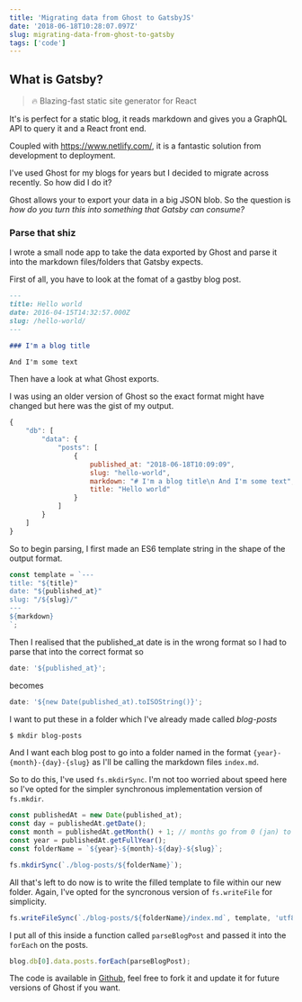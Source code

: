 ```yaml
---
title: 'Migrating data from Ghost to GatsbyJS'
date: '2018-06-18T10:28:07.097Z'
slug: migrating-data-from-ghost-to-gatsby
tags: ['code']
---
```


## What is Gatsby?

> 🔥 Blazing-fast static site generator for React

It's is perfect for a static blog, it reads markdown and gives you a GraphQL API to query it and a React front end.

Coupled with https://www.netlify.com/, it is a fantastic solution from development to deployment.

I've used Ghost for my blogs for years but I decided to migrate across recently. So how did I do it?

Ghost allows your to export your data in a big JSON blob. So the question is _how do you turn this into something that Gatsby can consume?_

### Parse that shiz

I wrote a small node app to take the data exported by Ghost and parse it into the markdown files/folders that Gatsby expects.

First of all, you have to look at the fomat of a gastby blog post.

```markdown
---
title: Hello world
date: 2016-04-15T14:32:57.000Z
slug: /hello-world/
---

### I'm a blog title

And I'm some text
```

Then have a look at what Ghost exports.

I was using an older version of Ghost so the exact format might have changed but here was the gist of my output.

```javascript
{
	"db": [
		"data": {
			"posts": [
				{
					published_at: "2018-06-18T10:09:09",
					slug: "hello-world",
					markdown: "# I'm a blog title\n And I'm some text",
					title: "Hello world"
				}
			]
		}
	]
}
```

So to begin parsing, I first made an ES6 template string in the shape of the output format.

```javascript
const template = `---
title: "${title}"
date: "${published_at}"
slug: "/${slug}/"
---
${markdown}
`;
```

Then I realised that the published_at date is in the wrong format so I had to parse that into the correct format so

```javascript
date: '${published_at}';
```

becomes

```javascript
date: '${new Date(published_at).toISOString()}';
```

I want to put these in a folder which I've already made called _blog-posts_

```bash
$ mkdir blog-posts
```

And I want each blog post to go into a folder named in the format `{year}-{month}-{day}-{slug}` as I'll be calling the markdown files `index.md`.

So to do this, I've used `fs.mkdirSync`. I'm not too worried about speed here so I've opted for the simpler synchronous implementation version of `fs.mkdir`.

```javascript
const publishedAt = new Date(published_at);
const day = publishedAt.getDate();
const month = publishedAt.getMonth() + 1; // months go from 0 (jan) to 11 (dec) so pad by 1
const year = publishedAt.getFullYear();
const folderName = `${year}-${month}-${day}-${slug}`;

fs.mkdirSync(`./blog-posts/${folderName}`);
```

All that's left to do now is to write the filled template to file within our new folder. Again, I've opted for the syncronous version of `fs.writeFile` for simplicity.

```javascript
fs.writeFileSync(`./blog-posts/${folderName}/index.md`, template, 'utf8');
```

I put all of this inside a function called `parseBlogPost` and passed it into the `forEach` on the posts.

```javascript
blog.db[0].data.posts.forEach(parseBlogPost);
```

The code is available in [Github](https://github.com/madole/ghost-to-gatsby-parser), feel free to fork it and update it for future versions of Ghost if you want.
